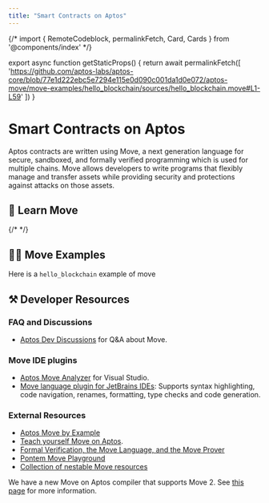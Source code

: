 ```yaml
---
title: "Smart Contracts on Aptos"
---
```





{/* import { RemoteCodeblock, permalinkFetch, Card, Cards } from '@components/index' */}


export async function getStaticProps() {
  return await permalinkFetch([
    'https://github.com/aptos-labs/aptos-core/blob/77e1d222ebc5e7294e115e0d090c001da1d0e072/aptos-move/move-examples/hello_blockchain/sources/hello_blockchain.move#L1-L59'
  ])
}

# Smart Contracts on Aptos

Aptos contracts are written using Move, a next generation language for secure, sandboxed, and formally verified programming which is used for multiple chains. 
Move allows developers to write programs that flexibly manage and transfer assets while providing security and protections against attacks on those assets.

## 📖 Learn Move

<CardGrid>
  <LinkCard href="smart-contracts/why-move" title="Why Move?" description={"Learn why Aptos uses the Move Language"} />
  {/* <LinkCard href="smart-contracts/prover" title="Move Prover" description={"Formal specification and verification of Move contracts on Aptos"} /> */}
  <LinkCard href="smart-contracts/create-package" title="Create Package" description={"Get started by learning how to create a Move package"} />
  <LinkCard href="smart-contracts/objects" title="Objects" description={"Learn how to use the Object standard on Aptos to create composable and flexible primitives on chain"} />
</CardGrid>

## 👨‍💻 Move Examples

<CardGrid>
  <LinkCard href="https://github.com/aptos-labs/aptos-core/tree/main/aptos-move/move-examples" title="Aptos Move Examples" description={"30+ examples on how to develop Move on Aptos"} />
  <LinkCard href="https://github.com/aptos-labs/aptos-core/tree/main/aptos-move/move-examples/move-tutorial" title="Move Tutorial" description={"Covers the basics of programming with Move"} />
  <LinkCard href="guides/first-move-module" title="Your first Move Module" description={"A `hello_blockchain` example of how to publish your first move module"} />
</CardGrid>

Here is a `hello_blockchain` example of move

## ⚒️ Developer Resources

### FAQ and Discussions

- [Aptos Dev Discussions](https://github.com/aptos-labs/aptos-developer-discussions/discussions) for Q&A about Move.

### Move IDE plugins

- [Aptos Move Analyzer](https://marketplace.visualstudio.com/items?itemName=MoveBit.aptos-move-analyzer) for Visual Studio.
- [Move language plugin for JetBrains IDEs](https://plugins.jetbrains.com/plugin/14721-move-language): Supports syntax highlighting, code navigation, renames, formatting, type checks and code generation.

### External Resources

- [Aptos Move by Example](https://move-developers-dao.gitbook.io/aptos-move-by-example)
- [Teach yourself Move on Aptos](https://github.com/econia-labs/teach-yourself-move).
- [Formal Verification, the Move Language, and the Move Prover](https://www.certik.com/resources/blog/2wSOZ3mC55AB6CYol6Q2rP-formal-verification-the-move-language-and-the-move-prover)
- [Pontem Move Playground](https://playground.pontem.network/)
- [Collection of nestable Move resources](https://github.com/taoheorg/taohe)

We have a new Move on Aptos compiler that supports Move 2. See [this page](smart-contracts/compiler_v2.mdx) for more information.
